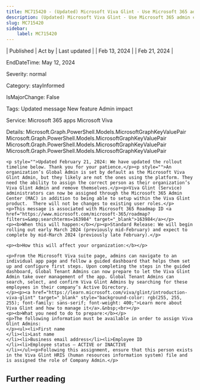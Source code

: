 ```yaml
---
title: MC715420 - (Updated) Microsoft Viva Glint - Use Microsoft 365 admin center to assign your organization's Viva Glint admins
description: (Updated) Microsoft Viva Glint - Use Microsoft 365 admin center to assign your organization's Viva Glint admins
slug: MC715420
sidebar:
    label: MC715420
---
```



| Published | Act by | Last updated |
| Feb 13, 2024 |  | Feb 21, 2024 |

EndDateTime: May 12, 2024

Severity: normal

Category: stayInformed

IsMajorChange: False

Tags: Updated message New feature Admin impact

Service: Microsoft 365 apps Microsoft Viva

Details: Microsoft.Graph.PowerShell.Models.MicrosoftGraphKeyValuePair Microsoft.Graph.PowerShell.Models.MicrosoftGraphKeyValuePair Microsoft.Graph.PowerShell.Models.MicrosoftGraphKeyValuePair Microsoft.Graph.PowerShell.Models.MicrosoftGraphKeyValuePair

```
<p style="">Updated February 21, 2024: We have updated the rollout timeline below. Thank you for your patience.</p><p style="">An organization’s Global Admin is set by default as the Microsoft Viva Glint Admin, but they likely are not the ones using the platform. They need the ability to assign the correct person as their organization’s Viva Glint Admin and remove themselves.</p><p>Viva Glint (Service) administrators can now be assigned through the Microsoft 365 Admin Center (MAC) in addition to being able to setup within the Viva Glint product.  There will not be changes to existing user roles.</p>
<p>This message is associated with Microsoft 365 Roadmap ID <a href="https://www.microsoft.com/microsoft-365/roadmap?filters=&amp;searchterms=163984" target="_blank">163984</a></p>
<p><b>When this will happen:</b></p><p>Standard Release: We will begin rolling out early March 2024 (previously mid-February) and expect to complete by mid-March 2024 (previously late February).</p>

<p><b>How this will affect your organization:</b></p>

<p>From the Microsoft Viva suite page, admins can navigate to an individual app page and follow a guided dashboard that helps them set up and configure first steps. Upon completing the steps in the guided dashboard, Global Tenant Admins can now prepare to let the Viva Glint Admin take over management of the app. Global Tenant Admins can search, select, and confirm Viva Glint Admins by searching for these employees in their company’s Active Directory.
</p><p><a href="https://learn.microsoft.com/viva/glint/introduction-viva-glint" target="_blank" style="background-color: rgb(255, 255, 255); font-family: sans-serif; font-weight: 400;">Learn more about Viva Glint and how to manage it</a>.&nbsp;<br></p>
<p><b>What you need to do to prepare:</b></p>
<p>The following information must be available in order to assign Viva Glint Admins:
</p><ul><li>First name
</li><li>Last name
</li><li>Business email address</li><li>Employee ID
</li><li>Employee status – ACTIVE or INACTIVE
</li></ul><p>Following this assignment, ensure that this person exists in the Viva Glint HRIS (human resources information system) file and is assigned the role of Company Admin.</p>
```

## Further reading
